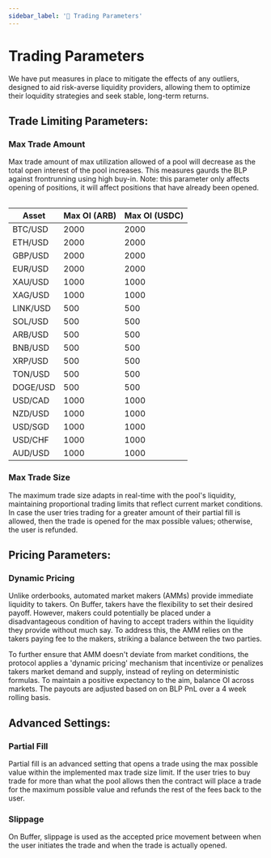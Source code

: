 ```yaml
---
sidebar_label: '🧮 Trading Parameters'
---
```



<link rel="stylesheet" href={useBaseUrl("katex/katex.min.css")} />

# Trading Parameters

We have put measures in place to mitigate the effects of any outliers, 
designed to aid risk-averse liquidity providers, allowing them to optimize their loquidity strategies and seek stable, long-term returns. 

## Trade Limiting Parameters:

### Max Trade Amount
Max trade amount of max utilization allowed of a pool will decrease as the total open interest of the pool increases. This measures gaurds the BLP against frontrunning using high buy-in. 
Note: this parameter only affects opening of positions, it will affect positions that have already been opened. 

<div>
<table className="min-max-trade-size-table">

| Asset      |     Max OI (ARB)     |     Max OI (USDC)      |
|------------|----------------------|------------------------|
| BTC/USD    | 2000                 | 2000                   | 
| ETH/USD    | 2000                 | 2000                   | 
| GBP/USD    | 2000                 | 2000                   | 
| EUR/USD    | 2000                 | 2000                   | 
| XAU/USD    | 1000                 | 1000                   | 
| XAG/USD    | 1000                 | 1000                   | 
| LINK/USD   | 500                  | 500                    |     
| SOL/USD    | 500                  | 500                    |    
| ARB/USD    | 500                  | 500                    |        
| BNB/USD    | 500                  | 500                    |          
| XRP/USD    | 500                  | 500                    |  
| TON/USD    | 500                  | 500                    | 
| DOGE/USD   | 500                  | 500                    | 
| USD/CAD    | 1000                 | 1000                   | 
| NZD/USD    | 1000                 | 1000                   | 
| USD/SGD    | 1000                 | 1000                   | 
| USD/CHF    | 1000                 | 1000                   | 
| AUD/USD    | 1000                 | 1000                   |

</table>
</div>

### Max Trade Size

The maximum trade size adapts in real-time with the pool's liquidity, maintaining proportional trading limits that reflect current market conditions.
In case the user tries trading for a greater amount of their partial fill is allowed, then the trade is opened for the max possible values; otherwise, the user is refunded.

## Pricing Parameters:

### Dynamic Pricing
Unlike orderbooks, automated market makers (AMMs) provide immediate liquidity to takers. 
On Buffer, takers have the flexibility to set their desired payoff. However, makers 
could potentially be placed under a disadvantageous condition of having to accept traders 
within the liquidity they provide without much say. 
To address this, the AMM relies on the takers paying fee to the makers, striking a balance between the two parties. 

To further ensure that AMM doesn't deviate from market conditions, the protocol applies a 
'dynamic pricing' mechanism that incentivize or penalizes takers market demand and supply, 
instead of reyling on deterministic formulas. To maintain a positive expectancy to the aim, balance OI across markets. The payouts are adjusted based on on BLP PnL over a 4 week rolling basis.

## Advanced Settings:

### Partial Fill
Partial fill is an advanced setting that opens a trade using the max possible value within the implemented max trade size limit. 
If the user tries to buy trade for more than what the pool allows then the contract will place a trade for the maximum possible value and refunds the rest of the fees back to the user.

### Slippage
On Buffer, slippage is used as the accepted price movement between when the user initiates the trade and when the trade is actually opened.
